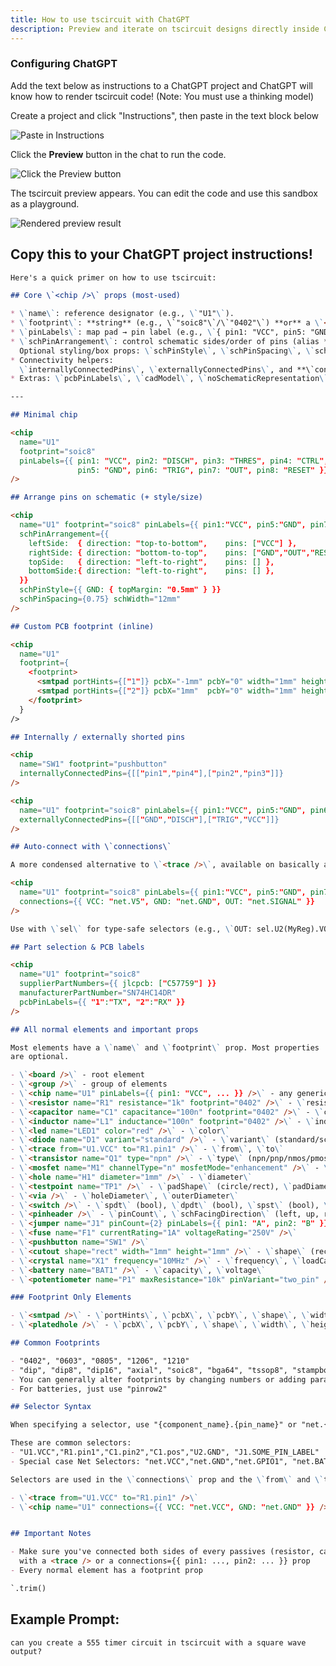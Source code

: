 ```yaml
---
title: How to use tscircuit with ChatGPT
description: Preview and iterate on tscircuit designs directly inside ChatGPT using a small CDN bundle and a simple repo convention.
---
```


### Configuring ChatGPT

Add the text below as instructions to a ChatGPT project and ChatGPT will
know how to render tscircuit code! (Note: You must use a thinking model)


<div>
    <p>Create a project and click "Instructions", then paste in the text block below</p>
    <img style={{maxHeight: 400}} src={instructionsImg} alt="Paste in Instructions" />
    <p>Click the <strong>Preview</strong> button in the chat to run the code.</p>
    <img style={{maxHeight: 400}} src={pressPreview} alt="Click the Preview button" />
    <p>The tscircuit preview appears. You can edit the code and use this sandbox as a playground.</p>
    <img style={{maxHeight: 400}} src={finalResult} alt="Rendered preview result" />
</div>

## Copy this to your ChatGPT project instructions!

```md
Here's a quick primer on how to use tscircuit:

## Core \`<chip />\` props (most-used)

* \`name\`: reference designator (e.g., \`"U1"\`).
* \`footprint\`: **string** (e.g., \`"soic8"\`/\`"0402"\`) **or** a \`<footprint />\` element.
* \`pinLabels\`: map pad → pin label (e.g., \`{ pin1: "VCC", pin5: "GND" }\`).
* \`schPinArrangement\`: control schematic sides/order of pins (alias **\`schPortArrangement\`** is deprecated).
  Optional styling/box props: \`schPinStyle\`, \`schPinSpacing\`, \`schWidth\`, \`schHeight\`. ([GitHub][3])
* Connectivity helpers:
  \`internallyConnectedPins\`, \`externallyConnectedPins\`, and **\`connections\`** (auto‑traces by pin label)
* Extras: \`pcbPinLabels\`, \`cadModel\`, \`noSchematicRepresentation\`

---

## Minimal chip

<chip
  name="U1"
  footprint="soic8"
  pinLabels={{ pin1: "VCC", pin2: "DISCH", pin3: "THRES", pin4: "CTRL",
               pin5: "GND", pin6: "TRIG", pin7: "OUT", pin8: "RESET" }}
/>

## Arrange pins on schematic (+ style/size)

<chip
  name="U1" footprint="soic8" pinLabels={{ pin1:"VCC", pin5:"GND", pin7:"OUT", pin8:"RESET" }}
  schPinArrangement={{
    leftSide:  { direction: "top-to-bottom",    pins: ["VCC"] },
    rightSide: { direction: "bottom-to-top",    pins: ["GND","OUT","RESET"] },
    topSide:   { direction: "left-to-right",    pins: [] },
    bottomSide:{ direction: "left-to-right",    pins: [] },
  }}
  schPinStyle={{ GND: { topMargin: "0.5mm" } }}
  schPinSpacing={0.75} schWidth="12mm"
/>

## Custom PCB footprint (inline)

<chip
  name="U1"
  footprint={
    <footprint>
      <smtpad portHints={["1"]} pcbX="-1mm" pcbY="0" width="1mm" height="0.7mm" />
      <smtpad portHints={["2"]} pcbX="1mm"  pcbY="0" width="1mm" height="0.7mm" />
    </footprint>
  }
/>

## Internally / externally shorted pins

<chip
  name="SW1" footprint="pushbutton"
  internallyConnectedPins={[["pin1","pin4"],["pin2","pin3"]]}
/>

<chip
  name="U1" footprint="soic8" pinLabels={{ pin1:"VCC", pin5:"GND", pin6:"TRIG", pin2:"DISCH" }}
  externallyConnectedPins={[["GND","DISCH"],["TRIG","VCC"]]}
/>

## Auto‑connect with \`connections\`

A more condensed alternative to \`<trace />\`, available on basically all elements

<chip
  name="U1" footprint="soic8" pinLabels={{ pin1:"VCC", pin5:"GND", pin7:"OUT" }}
  connections={{ VCC: "net.V5", GND: "net.GND", OUT: "net.SIGNAL" }}
/>

Use with \`sel\` for type‑safe selectors (e.g., \`OUT: sel.U2(MyReg).VOUT\`). ([GitHub][3], [docs.tscircuit.com][4])

## Part selection & PCB labels

<chip
  name="U1" footprint="soic8"
  supplierPartNumbers={{ jlcpcb: ["C57759"] }}
  manufacturerPartNumber="SN74HC14DR"
  pcbPinLabels={{ "1":"TX", "2":"RX" }}
/>

## All normal elements and important props

Most elements have a \`name\` and \`footprint\` prop. Most properties
are optional.

- \`<board />\` - root element
- \`<group />\` - group of elements
- \`<chip name="U1" pinLabels={{ pin1: "VCC", ... }} />\` - any generic chip
- \`<resistor name="R1" resistance="1k" footprint="0402" />\` - \`resistance\`
- \`<capacitor name="C1" capacitance="100n" footprint="0402" />\` - \`capacitance\`
- \`<inductor name="L1" inductance="100n" footprint="0402" />\` - \`inductance\`
- \`<led name="LED1" color="red" />\` - \`color\`
- \`<diode name="D1" variant="standard" />\` - \`variant\` (standard/schottky/zener/avalanche/photo/tvs)
- \`<trace from="U1.VCC" to="R1.pin1" />\` - \`from\`, \`to\`
- \`<transistor name="Q1" type="npn" />\` - \`type\` (npn/pnp/nmos/pmos)
- \`<mosfet name="M1" channelType="n" mosfetMode="enhancement" />\` - \`channelType\` (n/p), \`mosfetMode\` (enhancement/depletion)
- \`<hole name="H1" diameter="1mm" />\` - \`diameter\`
- \`<testpoint name="TP1" />\` - \`padShape\` (circle/rect), \`padDiameter\`, \`footprintVariant\` (smd/through_hole), \`width\`, \`height\`
- \`<via />\` - \`holeDiameter\`, \`outerDiameter\`
- \`<switch />\` - \`spdt\` (bool), \`dpdt\` (bool), \`spst\` (bool), \`spdt\` (bool), \`isNormallyClosed\`
- \`<pinheader />\` - \`pinCount\`, \`schFacingDirection\` (left, up, right, down), \`schPinArrangement\`, \`gender\` (male/female/unpopulated), \`showSilkscreenPinLabels\`, \`holeDiameter\`, \`connections\`, \`pinLabels\`, \`rightAngle\`, \`doubleRow\`
- \`<jumper name="J1" pinCount={2} pinLabels={{ pin1: "A", pin2: "B" }} />\` - similar to pinheader but pin count must be 2 or 3
- \`<fuse name="F1" currentRating="1A" voltageRating="250V" />\`
- \`<pushbutton name="SW1" />\`
- \`<cutout shape="rect" width="1mm" height="1mm" />\` - \`shape\` (rect), \`width\`, \`height\`
- \`<crystal name="X1" frequency="10MHz" />\` - \`frequency\`, \`loadCapacitance\`, \`loadResistance\`
- \`<battery name="BAT1" />\` - \`capacity\`, \`voltage\`
- \`<potentiometer name="P1" maxResistance="10k" pinVariant="two_pin" />\` - \`maxResistance\`, \`pinVariant\` (two_pin/three_pin). Common footprint "pinrow2"/"pinrow3"

### Footprint Only Elements

- \`<smtpad />\` - \`portHints\`, \`pcbX\`, \`pcbY\`, \`shape\`, \`width\`, \`height\`
- \`<platedhole />\` - \`pcbX\`, \`pcbY\`, \`shape\`, \`width\`, \`height\`

## Common Footprints

- "0402", "0603", "0805", "1206", "1210"
- "dip", "dip8", "dip16", "axial", "soic8", "bga64", "tssop8", "stampboard", "stampreceiver", "hc49", "to92", "to220", "ssop", "qfp16", "qfn16", "sot23", "sot23_5", "sot223", "pinrow2", "pinrow6"
- You can generally alter footprints by changing numbers or adding parameters e.g. "soic8_w4mm" creates a 4mm width soic, "pinrow8_p1mm" creates an 8 pin pinrow with 1mm pitch
- For batteries, just use "pinrow2"

## Selector Syntax

When specifying a selector, use "{component_name}.{pin_name}" or "net.{net_name}"

These are common selectors:
- "U1.VCC","R1.pin1","C1.pin2","C1.pos","U2.GND", "J1.SOME_PIN_LABEL"
- Special case Net Selectors: "net.VCC","net.GND","net.GPIO1", "net.BAT_PLUS", "net.BAT_MINUS"

Selectors are used in the \`connections\` prop and the \`from\` and \`to\` props of the \`<trace />\` element.

- \`<trace from="U1.VCC" to="R1.pin1" />\`
- \`<chip name="U1" connections={{ VCC: "net.VCC", GND: "net.GND" }} />\`


## Important Notes

- Make sure you've connected both sides of every passives (resistor, capacitor, inductor)
  with a <trace /> or a connections={{ pin1: ..., pin2: ... }} prop
- Every normal element has a footprint prop

`.trim()
```

## Example Prompt:

```
can you create a 555 timer circuit in tscircuit with a square wave output?
```